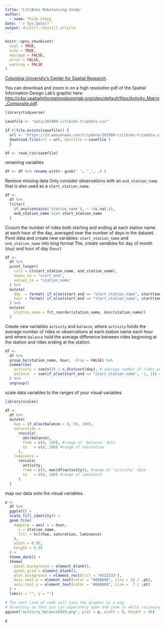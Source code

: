 ```yaml
---
title: 'CitiBike Rebalancing Study'
author:
  - name: Thida Chong
date: '`r Sys.Date()`'
output: distill::distill_article
---
```


```r
knitr::opts_chunk$set(
  eval = TRUE,
  echo = TRUE,
  message = FALSE,
  error = FALSE,
  warning = FALSE
)
```
[Columbia University's Center for Spatial Research](https://c4sr.columbia.edu/projects/citibike-rebalancing-study). 

You can download and zoom in on a high resolution pdf of the Spatial Information Design Lab's graphic here: [http://c4sr.spatialinformationdesignlab.org/sites/default/files/Activity_Matrix_Composite.pdf](http://c4sr.spatialinformationdesignlab.org/sites/default/files/Activity_Matrix_Composite.pdf).


```r
library(tidyverse)
```

```r
savefile <- "data/201909-citibike-tripdata.csv"

if (!file.exists(savefile)) {
  url <- "https://s3.amazonaws.com/tripdata/201909-citibike-tripdata.csv.zip"
  download.file(url = url, destfile = savefile )
  }

df <- read_csv(savefile)
```

renaming variables

```r
df <- df %>% rename_with(~ gsub(' ', '_', .) )
```

Remove missing data
Only consider observations with an `end_station_name` that is also used as a `start_station_name`.

```r
df <- 
  df %>% 
  filter(
    if_any(contains('station_name'), ~ !is.na(.)),
    end_station_name %in% start_station_name
  )
```

Ccount the number of rides both starting and ending at each station name at each hour of the day, averaged over the number of days in the dataset. 
Pivot data and create new variables:  `start_station_name` and `end_station_name` into long format
The, create variables for day of month (`day`) and hour of day (`hour`)

```r
df <- 
  df %>%
  pivot_longer(
    cols = c(start_station_name, end_station_name), 
    names_to = "start_end",
    values_to = "station_name"
  ) %>%
  mutate(
    day  = format( if_else(start_end == "start_station_name", starttime, stoptime), "%d" ),
    hour = format( if_else(start_end == "start_station_name", starttime, stoptime), "%H" )
  ) %>%
  mutate(
    station_name = fct_reorder(station_name, desc(station_name))
  )
```

Create new variables `activity` and `balance`, where `activity` holds the average number of rides or observations at each station name each hour and where `balance` hold the average difference between rides beginning at the station and rides ending at the station.

```r
df <- 
  df %>%
  group_by(station_name, hour, .drop = FALSE) %>%
  summarise(
    activity = sum(n()) / n_distinct(day), # average number of rides per day
    balance  = sum(if_else(start_end == "start_station_name", -1, 1)) # difference between rides starting and ending at the station
  ) %>%
  ungroup()
```

scale  data variables to the ranges of your visual variables

```r
library(scales)

df <-
  df %>%
  mutate(
    hue = if_else(balance < 0, 50, 200),
    saturation =
      rescale(
        abs(balance),
        from = c(0, 100), #range of 'balance' data
        to   = c(0, 200) #range of saturation 
      ),
    luminance =
      rescale(
        activity,
        from = c(0, max(df$activity)), #range of 'activity' data
        to   = c(0, 100) #range of luminance 
      )
  )
```

map our data onto the visual variables.


```r
p <- 
  df %>%
  ggplot() +
  scale_fill_identity() +
  geom_tile(
    mapping = aes( x = hour,
      y = station_name,
      fill = hcl(hue, saturation, luminance)
    ),
    width = 0.95,
    height = 0.95
  ) +
  theme_dark() +
  theme(
    panel.background = element_blank(),
    panel.grid = element_blank(),
    plot.background = element_rect(fill = "#333333"),
    axis.text.x = element_text(color = "#888888", size = 16 / .pt),
    axis.text.y = element_text(color = "#888888", size =  7 / .pt)
  ) +
  labs(x = "", y = "")

# The next line of code will save the graphic as a png
# directory so that you can separately open and zoom in while reviewing it.
ggsave("activity_balance2019.png", plot = p, width = 8, height = 40)

p
```
